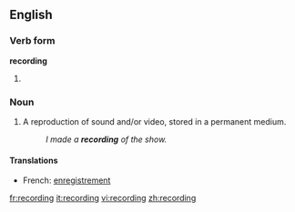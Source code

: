 ==English==

===Verb form===
'''recording'''

# {{present participle of|record}}

===Noun===
{{wikipedia}}
{{en-noun}}

# A reproduction of sound and/or video, stored in a permanent medium.
#: ''I made a '''recording''' of the show.''

====Translations====
{{top}}
*French: [[enregistrement]] {{m}}
{{bottom}}

[[fr:recording]]
[[it:recording]]
[[vi:recording]]
[[zh:recording]]